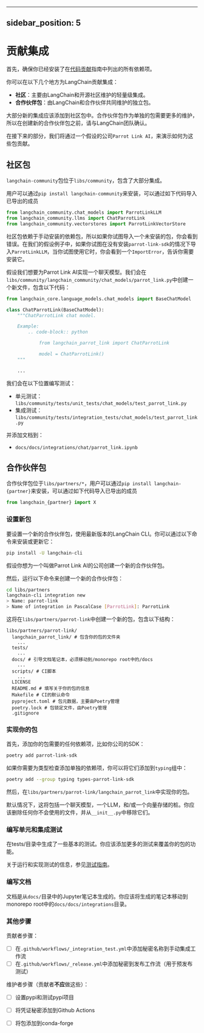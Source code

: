 
---
sidebar_position: 5
---
# 贡献集成

首先，确保你已经安装了在[代码贡献](./code)指南中列出的所有依赖项。

你可以在以下几个地方为LangChain贡献集成：

- **社区**：主要由LangChain和开源社区维护的轻量级集成。
- **合作伙伴包**：由LangChain和合作伙伴共同维护的独立包。

大部分新的集成应该添加到社区包中。合作伙伴包作为单独的包需要更多的维护，所以在创建新的合作伙伴包之前，请与LangChain团队确认。

在接下来的部分，我们将通过一个假设的公司`Parrot Link AI`，来演示如何为这些包贡献。

## 社区包

`langchain-community`包位于`libs/community`，包含了大部分集成。

用户可以通过`pip install langchain-community`来安装，可以通过如下代码导入已导出的成员

```python
from langchain_community.chat_models import ParrotLinkLLM
from langchain_community.llms import ChatParrotLink
from langchain_community.vectorstores import ParrotLinkVectorStore
```

社区包依赖于手动安装的依赖包，所以如果你试图导入一个未安装的包，你会看到错误。在我们的假设例子中，如果你试图在没有安装`parrot-link-sdk`的情况下导入`ParrotLinkLLM`，当你试图使用它时，你会看到一个`ImportError`，告诉你需要安装它。

假设我们想要为Parrot Link AI实现一个聊天模型。我们会在`libs/community/langchain_community/chat_models/parrot_link.py`中创建一个新文件，包含以下代码：

```python
from langchain_core.language_models.chat_models import BaseChatModel

class ChatParrotLink(BaseChatModel):
    """ChatParrotLink chat model.

    Example:
        .. code-block:: python

            from langchain_parrot_link import ChatParrotLink

            model = ChatParrotLink()
    """

    ...
```

我们会在以下位置编写测试：

- 单元测试：`libs/community/tests/unit_tests/chat_models/test_parrot_link.py`
- 集成测试：`libs/community/tests/integration_tests/chat_models/test_parrot_link.py`

并添加文档到：

- `docs/docs/integrations/chat/parrot_link.ipynb`

## 合作伙伴包

合作伙伴包位于`libs/partners/*`，用户可以通过`pip install langchain-{partner}`来安装，可以通过如下代码导入已导出的成员

```python
from langchain_{partner} import X
```

### 设置新包

要设置一个新的合作伙伴包，使用最新版本的LangChain CLI。你可以通过以下命令来安装或更新它：

```bash
pip install -U langchain-cli
```

假设你想为一个叫做Parrot Link AI的公司创建一个新的合作伙伴包。

然后，运行以下命令来创建一个新的合作伙伴包：

```bash
cd libs/partners
langchain-cli integration new
> Name: parrot-link
> Name of integration in PascalCase [ParrotLink]: ParrotLink
```

这将在`libs/partners/parrot-link`中创建一个新的包，包含以下结构：

```
libs/partners/parrot-link/
  langchain_parrot_link/ # 包含你的包的文件夹
    ...
  tests/
    ...
  docs/ # 引导文档笔记本，必须移动到/monorepo root中的/docs
    ...
  scripts/ # CI脚本
    ...
  LICENSE
  README.md # 填写关于你的包的信息
  Makefile # CI的默认命令
  pyproject.toml # 包元数据，主要由Poetry管理
  poetry.lock # 包锁定文件，由Poetry管理
  .gitignore
```

### 实现你的包

首先，添加你的包需要的任何依赖项，比如你公司的SDK：

```bash
poetry add parrot-link-sdk
```

如果你需要为类型检查添加单独的依赖项，你可以将它们添加到`typing`组中：

```bash
poetry add --group typing types-parrot-link-sdk
```

然后，在`libs/partners/parrot-link/langchain_parrot_link`中实现你的包。

默认情况下，这将包括一个聊天模型，一个LLM，和/或一个向量存储的桩。你应该删除任何你不会使用的文件，并从`__init__.py`中移除它们。

### 编写单元和集成测试

在tests/目录中生成了一些基本的测试。你应该添加更多的测试来覆盖你的包的功能。

关于运行和实现测试的信息，参见[测试指南](./testing)。

### 编写文档

文档是从`docs/`目录中的Jupyter笔记本生成的。你应该将生成的笔记本移动到monorepo root中的`docs/docs/integrations`目录。

### 其他步骤

贡献者步骤：

- [ ] 在`.github/workflows/_integration_test.yml`中添加秘密名称到手动集成工作流
- [ ] 在`.github/workflows/_release.yml`中添加秘密到发布工作流（用于预发布测试）

维护者步骤（贡献者**不应**做这些）：

- [ ] 设置pypi和测试pypi项目
- [ ] 将凭证秘密添加到Github Actions
- [ ] 将包添加到conda-forge

